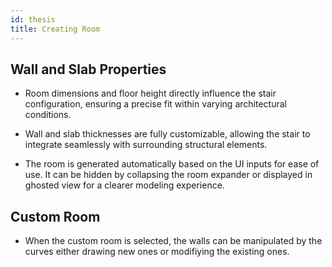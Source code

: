 ```yaml
---
id: thesis
title: Creating Room
---
```



## Wall and Slab Properties

- Room dimensions and floor height directly influence the stair configuration, ensuring a precise fit within varying architectural conditions.

- Wall and slab thicknesses are fully customizable, allowing the stair to integrate seamlessly with surrounding structural elements.

- The room is generated automatically based on the UI inputs for ease of use. It can be hidden by collapsing the room expander or displayed in ghosted view for a clearer modeling experience.
## Custom Room

- When the custom room is selected, the walls can be manipulated by the curves either drawing new ones or modifiying the existing ones.

<VideoPlayer src="/video/type_1.mp4" />



